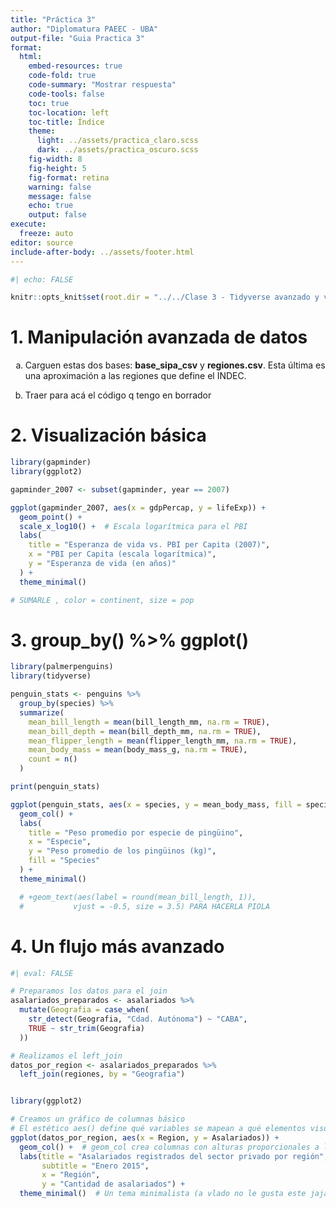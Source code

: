```yaml
---
title: "Práctica 3"
author: "Diplomatura PAEEC - UBA"
output-file: "Guia Practica 3" 
format:
  html:
    embed-resources: true
    code-fold: true
    code-summary: "Mostrar respuesta"
    code-tools: false
    toc: true
    toc-location: left
    toc-title: Índice
    theme:
      light: ../assets/practica_claro.scss
      dark: ../assets/practica_oscuro.scss
    fig-width: 8
    fig-height: 5
    fig-format: retina
    warning: false
    message: false
    echo: true
    output: false
execute:
  freeze: auto
editor: source
include-after-body: ../assets/footer.html
---
```


```r
#| echo: FALSE

knitr::opts_knit$set(root.dir = "../../Clase 3 - Tidyverse avanzado y visualizacion/")

```

# 1. Manipulación avanzada de datos

a) Carguen estas dos bases: **base_sipa_csv** y **regiones.csv**. Esta última es una aproximación a las regiones que define el INDEC.

b) Traer para acá el código q tengo en borrador

# 2. Visualización básica

```r
library(gapminder)  
library(ggplot2)    

gapminder_2007 <- subset(gapminder, year == 2007)

ggplot(gapminder_2007, aes(x = gdpPercap, y = lifeExp)) +
  geom_point() +  
  scale_x_log10() +  # Escala logarítmica para el PBI
  labs(
    title = "Esperanza de vida vs. PBI per Capita (2007)",
    x = "PBI per Capita (escala logarítmica)",
    y = "Esperanza de vida (en años)"
  ) +
  theme_minimal()

# SUMARLE , color = continent, size = pop
```


# 3. group_by() %>% ggplot()

```r
library(palmerpenguins)
library(tidyverse)

penguin_stats <- penguins %>%
  group_by(species) %>%
  summarize(
    mean_bill_length = mean(bill_length_mm, na.rm = TRUE),
    mean_bill_depth = mean(bill_depth_mm, na.rm = TRUE),
    mean_flipper_length = mean(flipper_length_mm, na.rm = TRUE),
    mean_body_mass = mean(body_mass_g, na.rm = TRUE),
    count = n()
  )

print(penguin_stats)

ggplot(penguin_stats, aes(x = species, y = mean_body_mass, fill = species)) +
  geom_col() +
  labs(
    title = "Peso promedio por especie de pingüino",
    x = "Especie",
    y = "Peso promedio de los pingüinos (kg)",
    fill = "Species"
  ) +
  theme_minimal()

  # +geom_text(aes(label = round(mean_bill_length, 1)), 
  #           vjust = -0.5, size = 3.5) PARA HACERLA PIOLA

```



# 4. Un flujo más avanzado

```r
#| eval: FALSE

# Preparamos los datos para el join
asalariados_preparados <- asalariados %>%
  mutate(Geografia = case_when(
    str_detect(Geografia, "Cdad. Autónoma") ~ "CABA",
    TRUE ~ str_trim(Geografia)
  ))

# Realizamos el left_join
datos_por_region <- asalariados_preparados %>%
  left_join(regiones, by = "Geografia")


library(ggplot2)

# Creamos un gráfico de columnas básico
# El estético aes() define qué variables se mapean a qué elementos visuales
ggplot(datos_por_region, aes(x = Region, y = Asalariados)) +
  geom_col() +  # geom_col crea columnas con alturas proporcionales a los valores
  labs(title = "Asalariados registrados del sector privado por región",
       subtitle = "Enero 2015",
       x = "Región",
       y = "Cantidad de asalariados") +
  theme_minimal()  # Un tema minimalista (a vlado no le gusta este jaja)

```
